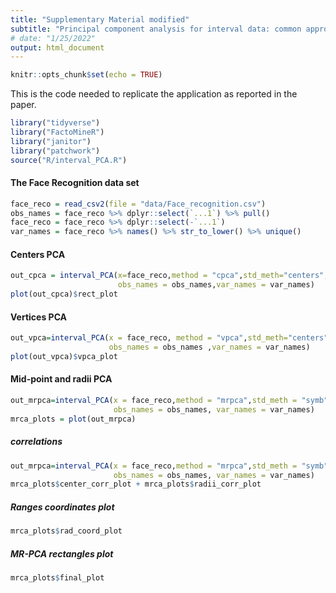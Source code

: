 ```yaml
---
title: "Supplementary Material modified"
subtitle: "Principal component analysis for interval data: common approaches and variations"
# date: "1/25/2022"
output: html_document
---
```


```r
knitr::opts_chunk$set(echo = TRUE)
```


This is the code needed to replicate the application as reported in the paper.  

```r
library("tidyverse")
library("FactoMineR")
library("janitor")
library("patchwork")
source("R/interval_PCA.R")
```


#### The Face Recognition data set

```r
face_reco = read_csv2(file = "data/Face_recognition.csv")
obs_names = face_reco %>% dplyr::select(`...1`) %>% pull()
face_reco = face_reco %>% dplyr::select(-`...1`)
var_names = face_reco %>% names() %>% str_to_lower() %>% unique()  
```


#### Centers PCA 

```r
out_cpca = interval_PCA(x=face_reco,method = "cpca",std_meth="centers",
                        obs_names = obs_names,var_names = var_names)
plot(out_cpca)$rect_plot
```

#### Vertices PCA 
```r
out_vpca=interval_PCA(x = face_reco, method = "vpca",std_meth="centers",
                      obs_names = obs_names ,var_names = var_names)
plot(out_vpca)$vpca_plot
```


#### Mid-point and radii PCA 
```r
out_mrpca=interval_PCA(x = face_reco,method = "mrpca",std_meth = "symb",
                       obs_names = obs_names, var_names = var_names)
mrca_plots = plot(out_mrpca)
```

##### correlations 

```r
out_mrpca=interval_PCA(x = face_reco,method = "mrpca",std_meth = "symb",
                       obs_names = obs_names, var_names = var_names)
mrca_plots$center_corr_plot + mrca_plots$radii_corr_plot
```

##### Ranges coordinates plot

```r
mrca_plots$rad_coord_plot
```

##### MR-PCA rectangles plot

```r
mrca_plots$final_plot
```

